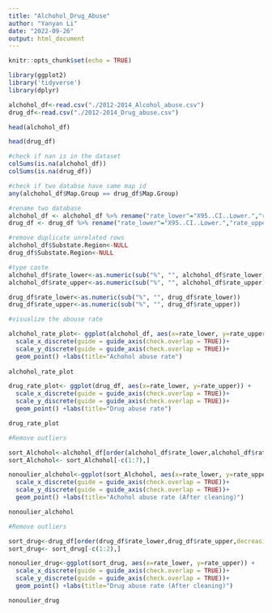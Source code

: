 ---
title: "Alchohol_Drug_Abuse"
author: "Yanyan Li"
date: "2022-09-26"
output: html_document
---

```{r setup, include=FALSE}
knitr::opts_chunk$set(echo = TRUE)

```



```{r 1}
library(ggplot2)
library('tidyverse')
library(dplyr)

alchohol_df<-read.csv("./2012-2014_Alcohol_abuse.csv")
drug_df<-read.csv("./2012-2014_Drug_abuse.csv")
```


```{r}
head(alchohol_df)
```

```{r}
head(drug_df)
```


```{r}
#check if nan is in the dataset
colSums(is.na(alchohol_df))
colSums(is.na(drug_df))
```



```{r 2}
#check if two databse have same map id
any(alchohol_df$Map.Group == drug_df$Map.Group)
```


```{r 3}
#rename two database
alchohol_df <- alchohol_df %>% rename("rate_lower"="X95..CI..Lower.","rate_upper"="X95..CI..Upper.")
drug_df <- drug_df %>% rename("rate_lower"="X95..CI..Lower.","rate_upper"="X95..CI..Upper.")
```


```{r 4}
#remove duplicate unrelated rows
alchohol_df$Substate.Region<-NULL
drug_df$Substate.Region<-NULL
```


```{r 5}
#type caste
alchohol_df$rate_lower<-as.numeric(sub("%", "", alchohol_df$rate_lower))
alchohol_df$rate_upper<-as.numeric(sub("%", "", alchohol_df$rate_upper))

drug_df$rate_lower<-as.numeric(sub("%", "", drug_df$rate_lower))
drug_df$rate_upper<-as.numeric(sub("%", "", drug_df$rate_upper))
```



```{r 6}
#visualize the abouse rate

alchohol_rate_plot<- ggplot(alchohol_df, aes(x=rate_lower, y=rate_upper)) + 
  scale_x_discrete(guide = guide_axis(check.overlap = TRUE))+
  scale_y_discrete(guide = guide_axis(check.overlap = TRUE))+
  geom_point() +labs(title="Achohol abuse rate")
  
alchohol_rate_plot
```

```{r 7}
drug_rate_plot<- ggplot(drug_df, aes(x=rate_lower, y=rate_upper)) + 
  scale_x_discrete(guide = guide_axis(check.overlap = TRUE))+
  scale_y_discrete(guide = guide_axis(check.overlap = TRUE))+
  geom_point() +labs(title="Drug abuse rate")

drug_rate_plot

```


```{r 8}
#Remove outliers

sort_Alchohol<-alchohol_df[order(alchohol_df$rate_lower,alchohol_df$rate_upper,decreasing = TRUE),]
sort_Alchohol<- sort_Alchohol[-c(1:7),]

nonoulier_alchohol<-ggplot(sort_Alchohol, aes(x=rate_lower, y=rate_upper)) + 
  scale_x_discrete(guide = guide_axis(check.overlap = TRUE))+
  scale_y_discrete(guide = guide_axis(check.overlap = TRUE))+
  geom_point() +labs(title="Achohol abuse rate (After cleaning)")

nonoulier_alchohol

```
```{r}
#Remove outliers

sort_drug<-drug_df[order(drug_df$rate_lower,drug_df$rate_upper,decreasing = TRUE),]
sort_drug<- sort_drug[-c(1:2),]

nonoulier_drug<-ggplot(sort_drug, aes(x=rate_lower, y=rate_upper)) + 
  scale_x_discrete(guide = guide_axis(check.overlap = TRUE))+
  scale_y_discrete(guide = guide_axis(check.overlap = TRUE))+
  geom_point() +labs(title="Drug abuse rate (After cleaning)")

nonoulier_drug
```

